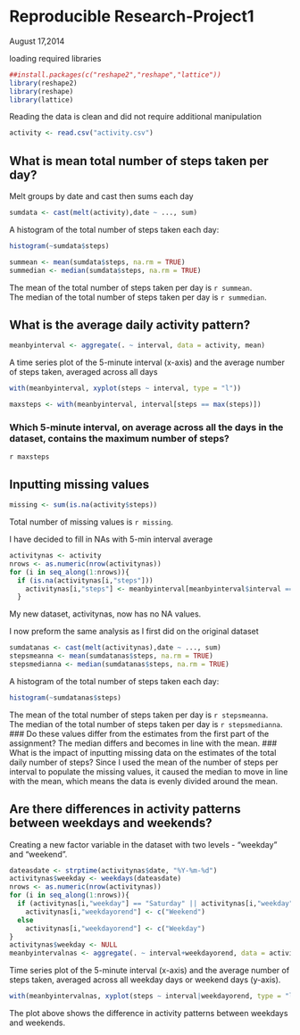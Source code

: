 # Reproducible Research-Project1
August 17,2014

loading required libraries
```r
##install.packages(c("reshape2","reshape","lattice"))
library(reshape2)
library(reshape)
library(lattice)
```
Reading the data is clean and did not require additional manipulation 
```r
activity <- read.csv("activity.csv")
```

## What is mean total number of steps taken per day?  
Melt groups by date and cast then sums each day
```r
sumdata <- cast(melt(activity),date ~ ..., sum)
```

A histogram of the total number of steps taken each day:
```r
histogram(~sumdata$steps)
```

```r
summean <- mean(sumdata$steps, na.rm = TRUE)
summedian <- median(sumdata$steps, na.rm = TRUE)
```  
The mean of the total number of steps taken per day is `r summean`.  
The median of the total number of steps taken per day is `r summedian`.  

## What is the average daily activity pattern?

```r
meanbyinterval <- aggregate(. ~ interval, data = activity, mean)
```

A time series plot of the 5-minute interval (x-axis) and the average number of steps taken, averaged across all days 
```r
with(meanbyinterval, xyplot(steps ~ interval, type = "l"))
```

```r
maxsteps <- with(meanbyinterval, interval[steps == max(steps)])
```
### Which 5-minute interval, on average across all the days in the dataset, contains the maximum number of steps?
`r maxsteps`

## Inputting missing values

```r
missing <- sum(is.na(activity$steps))
```
Total number of missing values is `r missing`.  

I have decided to fill in NAs with 5-min interval average
```r
activitynas <- activity
nrows <- as.numeric(nrow(activitynas))
for (i in seq_along(1:nrows)){
  if (is.na(activitynas[i,"steps"]))
    activitynas[i,"steps"] <- meanbyinterval[meanbyinterval$interval == activitynas[i,"interval"],"steps"]
  }
```
My new dataset, activitynas, now has no NA values.

I now preform the same analysis as I first did on the original dataset
```r
sumdatanas <- cast(melt(activitynas),date ~ ..., sum)
stepsmeanna <- mean(sumdatanas$steps, na.rm = TRUE)
stepsmedianna <- median(sumdatanas$steps, na.rm = TRUE)
```

A histogram of the total number of steps taken each day:
```r
histogram(~sumdatanas$steps)
```

The mean of the total number of steps taken per day is `r stepsmeanna`.  
The median of the total number of steps taken per day is `r stepsmedianna`. 
### Do these values differ from the estimates from the first part of the assignment? 
The median differs and becomes in line with the mean.
### What is the impact of inputting missing data on the estimates of the total daily number of steps?
Since I used the mean of the number of steps per interval to populate the missing values, it caused the median to move in line with the mean, which means the data is evenly divided around the mean.

## Are there differences in activity patterns between weekdays and weekends?
Creating a new factor variable in the dataset with two levels - "weekday" and "weekend".
```r
dateasdate <- strptime(activitynas$date, "%Y-%m-%d")
activitynas$weekday <- weekdays(dateasdate)
nrows <- as.numeric(nrow(activitynas))
for (i in seq_along(1:nrows)){
  if (activitynas[i,"weekday"] == "Saturday" || activitynas[i,"weekday"] == "Sunday")
    activitynas[i,"weekdayorend"] <- c("Weekend")
  else
    activitynas[i,"weekdayorend"] <- c("Weekday")
}
activitynas$weekday <- NULL
meanbyintervalnas <- aggregate(. ~ interval+weekdayorend, data = activitynas, mean)
```
Time series plot of the 5-minute interval (x-axis) and the average number of steps taken, averaged across all weekday days or weekend days (y-axis). 
```r
with(meanbyintervalnas, xyplot(steps ~ interval|weekdayorend, type = "l", layout = c(1, 2)))
```

The plot above shows the difference in activity patterns between weekdays and weekends.